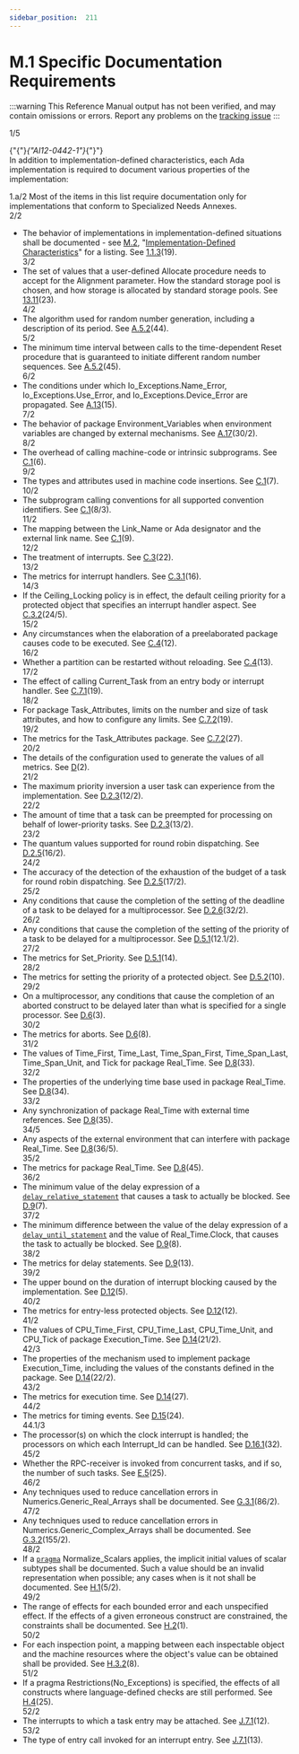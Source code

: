 ```yaml
---
sidebar_position:  211
---
```


# M.1 Specific Documentation Requirements

:::warning
This Reference Manual output has not been verified,
and may contain omissions or errors.
Report any problems on the [tracking issue](https://github.com/ada-lang-io/ada-lang-io/issues/20)
:::


<AnnotatedOnly>
<MarginText>
1/5
</MarginText>
</AnnotatedOnly>
<p>{"{"}<em>{"AI12-0442-1"}</em>{"}"} <br />In addition to implementation-defined characteristics, each Ada implementation is required to document various properties of the implementation: <br /></p>

<AnnotatedOnly>
<MarginText>
1.a/2
</MarginText>
</AnnotatedOnly>
<Admonition type="aarm" aarm="ramification" title="Ramification: ">
<strong></strong>Most of the items in this list require documentation only for implementations that conform to Specialized Needs Annexes. <br /></Admonition>

<AnnotatedOnly>
<MarginText>
2/2
</MarginText>
</AnnotatedOnly>
<ul>
<li>The behavior of implementations in implementation-defined situations shall be documented - see <a href="../AA-M/AA-M.2">M.2</a>, "<a href="../AA-M/AA-M.2">Implementation-Defined Characteristics</a>" for a listing. See <a href="../AA-1/AA-1.1#Subclause_1.1.3">1.1.3</a>(19).<br /></li>
<AnnotatedOnly>
<MarginText>
3/2
</MarginText>
</AnnotatedOnly>
<li>The set of values that a user-defined Allocate procedure needs to accept for the Alignment parameter. How the standard storage pool is chosen, and how storage is allocated by standard storage pools. See <a href="../AA-13/AA-13.11">13.11</a>(23).<br /></li>
<AnnotatedOnly>
<MarginText>
4/2
</MarginText>
</AnnotatedOnly>
<li>The algorithm used for random number generation, including a description of its period. See <a href="../AA-A/AA-A.5#Subclause_A.5.2">A.5.2</a>(44).<br /></li>
<AnnotatedOnly>
<MarginText>
5/2
</MarginText>
</AnnotatedOnly>
<li>The minimum time interval between calls to the time-dependent Reset procedure that is guaranteed to initiate different random number sequences. See <a href="../AA-A/AA-A.5#Subclause_A.5.2">A.5.2</a>(45).<br /></li>
<AnnotatedOnly>
<MarginText>
6/2
</MarginText>
</AnnotatedOnly>
<li>The conditions under which Io_Exceptions.Name_Error, Io_Exceptions.Use_Error, and Io_Exceptions.Device_Error are propagated. See <a href="../AA-A/AA-A.13">A.13</a>(15).<br /></li>
<AnnotatedOnly>
<MarginText>
7/2
</MarginText>
</AnnotatedOnly>
<li>The behavior of package Environment_Variables when environment variables are changed by external mechanisms. See <a href="../AA-A/AA-A.17">A.17</a>(30/2).<br /></li>
<AnnotatedOnly>
<MarginText>
8/2
</MarginText>
</AnnotatedOnly>
<li>The overhead of calling machine-code or intrinsic subprograms. See <a href="../AA-C/AA-C.1">C.1</a>(6).<br /></li>
<AnnotatedOnly>
<MarginText>
9/2
</MarginText>
</AnnotatedOnly>
<li>The types and attributes used in machine code insertions. See <a href="../AA-C/AA-C.1">C.1</a>(7).<br /></li>
<AnnotatedOnly>
<MarginText>
10/2
</MarginText>
</AnnotatedOnly>
<li>The subprogram calling conventions for all supported convention identifiers. See <a href="../AA-C/AA-C.1">C.1</a>(8/3).<br /></li>
<AnnotatedOnly>
<MarginText>
11/2
</MarginText>
</AnnotatedOnly>
<li>The mapping between the Link_Name or Ada designator and the external link name. See <a href="../AA-C/AA-C.1">C.1</a>(9).<br /></li>
<AnnotatedOnly>
<MarginText>
12/2
</MarginText>
</AnnotatedOnly>
<li>The treatment of interrupts. See <a href="../AA-C/AA-C.3">C.3</a>(22).<br /></li>
<AnnotatedOnly>
<MarginText>
13/2
</MarginText>
</AnnotatedOnly>
<li>The metrics for interrupt handlers. See <a href="../AA-C/AA-C.3#Subclause_C.3.1">C.3.1</a>(16).<br /></li>
<AnnotatedOnly>
<MarginText>
14/3
</MarginText>
</AnnotatedOnly>
<li>If the Ceiling_Locking policy is in effect, the default ceiling priority for a protected object that specifies an interrupt handler aspect. See <a href="../AA-C/AA-C.3#Subclause_C.3.2">C.3.2</a>(24/5).<br /></li>
<AnnotatedOnly>
<MarginText>
15/2
</MarginText>
</AnnotatedOnly>
<li>Any circumstances when the elaboration of a preelaborated package causes code to be executed. See <a href="../AA-C/AA-C.4">C.4</a>(12).<br /></li>
<AnnotatedOnly>
<MarginText>
16/2
</MarginText>
</AnnotatedOnly>
<li>Whether a partition can be restarted without reloading. See <a href="../AA-C/AA-C.4">C.4</a>(13).<br /></li>
<AnnotatedOnly>
<MarginText>
17/2
</MarginText>
</AnnotatedOnly>
<li>The effect of calling Current_Task from an entry body or interrupt handler. See <a href="../AA-C/AA-C.7#Subclause_C.7.1">C.7.1</a>(19).<br /></li>
<AnnotatedOnly>
<MarginText>
18/2
</MarginText>
</AnnotatedOnly>
<li>For package Task_Attributes, limits on the number and size of task attributes, and how to configure any limits. See <a href="../AA-C/AA-C.7#Subclause_C.7.2">C.7.2</a>(19).<br /></li>
<AnnotatedOnly>
<MarginText>
19/2
</MarginText>
</AnnotatedOnly>
<li>The metrics for the Task_Attributes package. See <a href="../AA-C/AA-C.7#Subclause_C.7.2">C.7.2</a>(27).<br /></li>
<AnnotatedOnly>
<MarginText>
20/2
</MarginText>
</AnnotatedOnly>
<li>The details of the configuration used to generate the values of all metrics. See <a href="../AA-D/">D</a>(2).<br /></li>
<AnnotatedOnly>
<MarginText>
21/2
</MarginText>
</AnnotatedOnly>
<li>The maximum priority inversion a user task can experience from the implementation. See <a href="../AA-D/AA-D.2#Subclause_D.2.3">D.2.3</a>(12/2).<br /></li>
<AnnotatedOnly>
<MarginText>
22/2
</MarginText>
</AnnotatedOnly>
<li>The amount of time that a task can be preempted for processing on behalf of lower-priority tasks. See <a href="../AA-D/AA-D.2#Subclause_D.2.3">D.2.3</a>(13/2).<br /></li>
<AnnotatedOnly>
<MarginText>
23/2
</MarginText>
</AnnotatedOnly>
<li>The quantum values supported for round robin dispatching. See <a href="../AA-D/AA-D.2#Subclause_D.2.5">D.2.5</a>(16/2).<br /></li>
<AnnotatedOnly>
<MarginText>
24/2
</MarginText>
</AnnotatedOnly>
<li>The accuracy of the detection of the exhaustion of the budget of a task for round robin dispatching. See <a href="../AA-D/AA-D.2#Subclause_D.2.5">D.2.5</a>(17/2).<br /></li>
<AnnotatedOnly>
<MarginText>
25/2
</MarginText>
</AnnotatedOnly>
<li>Any conditions that cause the completion of the setting of the deadline of a task to be delayed for a multiprocessor. See <a href="../AA-D/AA-D.2#Subclause_D.2.6">D.2.6</a>(32/2).<br /></li>
<AnnotatedOnly>
<MarginText>
26/2
</MarginText>
</AnnotatedOnly>
<li>Any conditions that cause the completion of the setting of the priority of a task to be delayed for a multiprocessor. See <a href="../AA-D/AA-D.5#Subclause_D.5.1">D.5.1</a>(12.1/2).<br /></li>
<AnnotatedOnly>
<MarginText>
27/2
</MarginText>
</AnnotatedOnly>
<li>The metrics for Set_Priority. See <a href="../AA-D/AA-D.5#Subclause_D.5.1">D.5.1</a>(14).<br /></li>
<AnnotatedOnly>
<MarginText>
28/2
</MarginText>
</AnnotatedOnly>
<li>The metrics for setting the priority of a protected object. See <a href="../AA-D/AA-D.5#Subclause_D.5.2">D.5.2</a>(10).<br /></li>
<AnnotatedOnly>
<MarginText>
29/2
</MarginText>
</AnnotatedOnly>
<li>On a multiprocessor, any conditions that cause the completion of an aborted construct to be delayed later than what is specified for a single processor. See <a href="../AA-D/AA-D.6">D.6</a>(3).<br /></li>
<AnnotatedOnly>
<MarginText>
30/2
</MarginText>
</AnnotatedOnly>
<li>The metrics for aborts. See <a href="../AA-D/AA-D.6">D.6</a>(8).<br /></li>
<AnnotatedOnly>
<MarginText>
31/2
</MarginText>
</AnnotatedOnly>
<li>The values of Time_First, Time_Last, Time_Span_First, Time_Span_Last, Time_Span_Unit, and Tick for package Real_Time. See <a href="../AA-D/AA-D.8">D.8</a>(33).<br /></li>
<AnnotatedOnly>
<MarginText>
32/2
</MarginText>
</AnnotatedOnly>
<li>The properties of the underlying time base used in package Real_Time. See <a href="../AA-D/AA-D.8">D.8</a>(34).<br /></li>
<AnnotatedOnly>
<MarginText>
33/2
</MarginText>
</AnnotatedOnly>
<li>Any synchronization of package Real_Time with external time references. See <a href="../AA-D/AA-D.8">D.8</a>(35).<br /></li>
<AnnotatedOnly>
<MarginText>
34/5
</MarginText>
</AnnotatedOnly>
<li>Any aspects of the external environment that can interfere with package Real_Time. See <a href="../AA-D/AA-D.8">D.8</a>(36/5).<br /></li>
<AnnotatedOnly>
<MarginText>
35/2
</MarginText>
</AnnotatedOnly>
<li>The metrics for package Real_Time. See <a href="../AA-D/AA-D.8">D.8</a>(45).<br /></li>
<AnnotatedOnly>
<MarginText>
36/2
</MarginText>
</AnnotatedOnly>
<li>The minimum value of the delay expression of a <code><a href="../AA-9/AA-9.6#S0268">delay_relative_statement</a></code> that causes a task to actually be blocked. See <a href="../AA-D/AA-D.9">D.9</a>(7).<br /></li>
<AnnotatedOnly>
<MarginText>
37/2
</MarginText>
</AnnotatedOnly>
<li>The minimum difference between the value of the delay expression of a <code><a href="../AA-9/AA-9.6#S0267">delay_until_statement</a></code> and the value of Real_Time.Clock, that causes the task to actually be blocked. See <a href="../AA-D/AA-D.9">D.9</a>(8).<br /></li>
<AnnotatedOnly>
<MarginText>
38/2
</MarginText>
</AnnotatedOnly>
<li>The metrics for delay statements. See <a href="../AA-D/AA-D.9">D.9</a>(13).<br /></li>
<AnnotatedOnly>
<MarginText>
39/2
</MarginText>
</AnnotatedOnly>
<li>The upper bound on the duration of interrupt blocking caused by the implementation. See <a href="../AA-D/AA-D.12">D.12</a>(5).<br /></li>
<AnnotatedOnly>
<MarginText>
40/2
</MarginText>
</AnnotatedOnly>
<li>The metrics for entry-less protected objects. See <a href="../AA-D/AA-D.12">D.12</a>(12).<br /></li>
<AnnotatedOnly>
<MarginText>
41/2
</MarginText>
</AnnotatedOnly>
<li>The values of CPU_Time_First, CPU_Time_Last, CPU_Time_Unit, and CPU_Tick of package Execution_Time. See <a href="../AA-D/AA-D.14">D.14</a>(21/2).<br /></li>
<AnnotatedOnly>
<MarginText>
42/3
</MarginText>
</AnnotatedOnly>
<li>The properties of the mechanism used to implement package Execution_Time, including the values of the constants defined in the package. See <a href="../AA-D/AA-D.14">D.14</a>(22/2).<br /></li>
<AnnotatedOnly>
<MarginText>
43/2
</MarginText>
</AnnotatedOnly>
<li>The metrics for execution time. See <a href="../AA-D/AA-D.14">D.14</a>(27).<br /></li>
<AnnotatedOnly>
<MarginText>
44/2
</MarginText>
</AnnotatedOnly>
<li>The metrics for timing events. See <a href="../AA-D/AA-D.15">D.15</a>(24).<br /></li>
<AnnotatedOnly>
<MarginText>
44.1/3
</MarginText>
</AnnotatedOnly>
<li>The processor(s) on which the clock interrupt is handled; the processors on which each Interrupt_Id can be handled. See <a href="../AA-D/AA-D.16#Subclause_D.16.1">D.16.1</a>(32).<br /></li>
<AnnotatedOnly>
<MarginText>
45/2
</MarginText>
</AnnotatedOnly>
<li>Whether the RPC-receiver is invoked from concurrent tasks, and if so, the number of such tasks. See <a href="../AA-E/AA-E.5">E.5</a>(25).<br /></li>
<AnnotatedOnly>
<MarginText>
46/2
</MarginText>
</AnnotatedOnly>
<li>Any techniques used to reduce cancellation errors in Numerics.Generic_Real_Arrays shall be documented. See <a href="../AA-G/AA-G.3#Subclause_G.3.1">G.3.1</a>(86/2).<br /></li>
<AnnotatedOnly>
<MarginText>
47/2
</MarginText>
</AnnotatedOnly>
<li>Any techniques used to reduce cancellation errors in Numerics.Generic_Complex_Arrays shall be documented. See <a href="../AA-G/AA-G.3#Subclause_G.3.2">G.3.2</a>(155/2).<br /></li>
<AnnotatedOnly>
<MarginText>
48/2
</MarginText>
</AnnotatedOnly>
<li>If a <code><a href="../AA-2/AA-2.8#S0019">pragma</a></code> Normalize_Scalars applies, the implicit initial values of scalar subtypes shall be documented. Such a value should be an invalid representation when possible; any cases when is it not shall be documented. See <a href="../AA-H/AA-H.1">H.1</a>(5/2).<br /></li>
<AnnotatedOnly>
<MarginText>
49/2
</MarginText>
</AnnotatedOnly>
<li>The range of effects for each bounded error and each unspecified effect. If the effects of a given erroneous construct are constrained, the constraints shall be documented. See <a href="../AA-H/AA-H.2">H.2</a>(1).<br /></li>
<AnnotatedOnly>
<MarginText>
50/2
</MarginText>
</AnnotatedOnly>
<li>For each inspection point, a mapping between each inspectable object and the machine resources where the object's value can be obtained shall be provided. See <a href="../AA-H/AA-H.3#Subclause_H.3.2">H.3.2</a>(8).<br /></li>
<AnnotatedOnly>
<MarginText>
51/2
</MarginText>
</AnnotatedOnly>
<li>If a pragma Restrictions(No_Exceptions) is specified, the effects of all constructs where language-defined checks are still performed. See <a href="../AA-H/AA-H.4">H.4</a>(25).<br /></li>
<AnnotatedOnly>
<MarginText>
52/2
</MarginText>
</AnnotatedOnly>
<li>The interrupts to which a task entry may be attached. See <a href="../AA-J/AA-J.7#Subclause_J.7.1">J.7.1</a>(12).<br /></li>
<AnnotatedOnly>
<MarginText>
53/2
</MarginText>
</AnnotatedOnly>
<li>The type of entry call invoked for an interrupt entry. See <a href="../AA-J/AA-J.7#Subclause_J.7.1">J.7.1</a>(13).<br /></li>
</ul>

